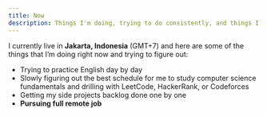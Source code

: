 ```yaml
---
title: Now
description: Things I'm doing, trying to do consistently, and things I'm trying to figure out
---
```


I currently live in **Jakarta, Indonesia** (GMT+7) and here are some of the things that I’m doing right now and trying to figure out:

- Trying to practice English day by day
- Slowly figuring out the best schedule for me to study computer science fundamentals and drilling with LeetCode, HackerRank, or Codeforces
- Getting my side projects backlog done one by one
- **Pursuing full remote job**
